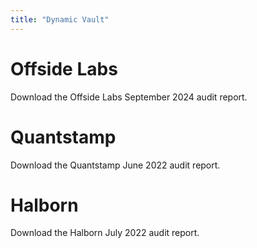 ```yaml
---
title: "Dynamic Vault"
---
```


# Offside Labs

<CardGroup cols={1}>
  <Card title="Download Offside Labs Audit" icon="file-pdf" iconType="solid" href="https://github.com/MeteoraAg/audits/blob/main/dynamic-vault/offside-labs-dynamic-vault-audit-sept-2024.pdf">
    Download the Offside Labs September 2024 audit report.
  </Card>
</CardGroup>

# Quantstamp

<CardGroup cols={1}>
  <Card title="Download Quantstamp Audit" icon="file-pdf" iconType="solid" href="https://github.com/MeteoraAg/audits/blob/main/dynamic-vault/quantstamp-dynamic-vault-audit-jun-2022.pdf">
    Download the Quantstamp June 2022 audit report.
  </Card>
</CardGroup>

# Halborn 

<CardGroup cols={1}>
  <Card title="Download Halborn Audit" icon="file-pdf" iconType="solid" href="https://github.com/MeteoraAg/audits/blob/main/dynamic-vault/halborn-dynamic-vault-audit-jul-2022.pdf">
    Download the Halborn July 2022 audit report.
  </Card>
</CardGroup>